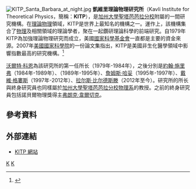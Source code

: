 {{coord|34|24|50.29|N|119|50|27.36|W|display=title}}
[[Image:KITP_Santa_Barbara_at_night.jpg|thumb]]
{{noteTA
|T=zh-cn:科维理理论物理研究所
|1=zh-tw:凱維里理論物理研究所;zh-cn:科维理理论物理研究所
}}
'''凱維里理論物理研究所'''（Kavli Institute for Theoretical Physics，簡稱：'''KITP'''），是[[加州大學聖塔芭芭拉分校|加州大學聖塔芭芭拉分校]]附屬的一間研究機構。在[[理論物理|理論物理]]領域，KITP是世界上最知名的機構之一。運作上，該機構集合了[[物理|物理]]及相關領域的理論學者，聚在一起鑽研理論科學的前端研究。自1979年KITP為加強理論物理研究而成立，美國[[國家科學基金會|國家科學基金會]]一直都是主要的資金來源。2007年[[美國國家科學院|美國國家科學院]]的一份論文集指出，KITP是美國非生化醫學領域中影響指數最高的研究機構。<ref>{{Cite web |url=http://www.pnas.org/content/104/46/17943.full |title=National scientific facilities and their impact on nonbiomedical research |accessdate=2012-01-05 |archive-date=2015-09-24 |archive-url=https://web.archive.org/web/20150924144522/http://www.pnas.org/content/104/46/17943.full |dead-url=no }}</ref>

[[沃爾特·科恩|沃爾特·科恩]]為該研究所的第一任所长（1979年-1984年），之後分別是[[約翰·施里弗|約翰·施里弗]]（1984年-1989年）、{{le|詹姆斯·蘭格|James S. Langer}}（1989年-1995年）、[[詹姆斯·哈妥|詹姆斯·哈妥]]（1995年-1997年）、[[戴維·格婁斯|戴維·格婁斯]]（1997年-2012年）、[[拉尔斯·比尔德斯滕|拉尔斯·比尔德斯滕]]（2012年至今）。研究所的所长與終身研究員也同樣屬於[[加州大學聖塔芭芭拉分校物理系|加州大學聖塔芭芭拉分校物理系]]的教授。之前的終身研究員包括諾貝爾物理獎得主[[弗朗克·韋爾切克|弗朗克·韋爾切克]]。

== 參考資料 ==
{{Reflist}}

== 外部連結 ==
* [http://www.kitp.ucsb.edu KITP 網站]{{WebCite|url=https://www.webcitation.org/69T8fImiM?url=http://www.kitp.ucsb.edu/ |date=20120727115831 |dateformat=iso }}

{{Physics-stub}}
[[Category:美国联邦政府资助的研发组织|K]]
[[Category:加利福尼亞大學聖塔芭芭拉分校|K]]